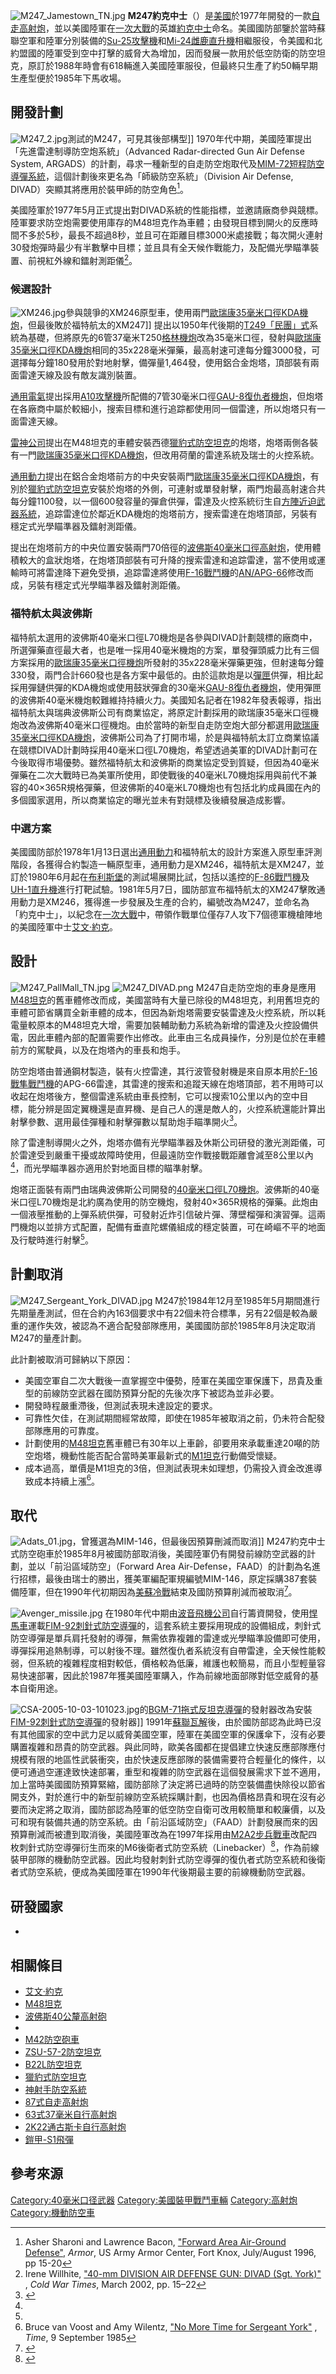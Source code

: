 {{Infobox weapon
|is_vehicle= yes
|name= M247約克中士<br />{{lang|en|M247 Sergeant York}}
|image= File:M247-sergeant-york-tn1.jpg
|image_size= 300px
|caption= 在[[田納西州|田納西州]][[芬特雷斯縣_(田納西州)|芬特雷斯縣]]{{tsl|en|Sgt. Alvin C. York State Historic Park|約克中士事蹟州立公園}}展覽的M247
|origin= {{USA}}
|type= 防空砲車
|service=
|used_by=
|wars=
|designer={{tsl|en|Ford Aerospace|福特航太}}
|design_date=
|production_date=
|manufacturer=
|length=7.62米（含炮管向前方向）
|width=3.63米
|height=3.42米
|weight=54.4公噸
|suspension=扭力桿式
|speed=48公里/小時
|vehicle_range=500公里
|primary_armament=[[波佛斯40公釐高射砲|波佛斯40毫米口徑70倍徑高射砲]] x 2（備彈共580發）
|secondary_armament=6聯裝76毫米口徑煙幕彈發射器 x 2
|armour=鋼質裝甲
|engine={{tsl|en|Continental Motors, Inc.|Continental}} AVDS-1790-2D 水冷式[[柴油引擎|柴油引擎]]
|engine_power=750匹
|pw_ratio=
|crew=3人（駕駛員、炮手及車長）
}}
[[File:M247_Jamestown_TN.jpg|thumb]]
'''M247約克中士'''（{{lang-en|'''M247 Sergeant York'''}}）是[[美國|美國]]{{tsl|en|Ford Aerospace|福特航太}}於1977年開發的一款[[自走高射炮|自走高射炮]]，並以美國陸軍在[[一次大戰|一次大戰]]的英雄[[艾文·約克|約克中士]]命名。美國國防部鑒於當時蘇聯空軍和陸軍分別裝備的[[Su-25攻擊機|Su-25攻擊機]]和[[Mi-24雌鹿直升機|Mi-24雌鹿直升機]]相繼服役，令美國和北約盟國的陸軍受到空中打擊的威脅大為增加，因而發展一款用於低空防衛的防空坦克，原訂於1988年時會有618輛進入美國陸軍服役，但最終只生產了約50輛早期生產型便於1985年下馬收場。

== 開發計劃 ==
[[File:M247_2.jpg|thumb]]測試的M247，可見其後部構型]]
1970年代中期，美國陸軍提出「先進雷達制導防空炮系統」（Advanced Radar-directed Gun Air Defense System, ARGADS）的計劃，尋求一種新型的自走防空炮取代{{tsl|en|M163 VADS|M163火神防空炮}}及[[MIM-72/M48欉樹飛彈|MIM-72短程防空導彈系統]]，這個計劃後來更名為「師級防空系統」（Division Air Defense, DIVAD）突顯其將應用於裝甲師的防空角色<ref name=armor>Asher Sharoni and Lawrence Bacon, [http://www.knox.army.mil/armormag/backissues/1990s/1996/ja96/4agds96.pdf "Forward Area Air-Ground Defense"]{{Dead link|date=2020年2月 |bot=InternetArchiveBot |fix-attempted=yes }}, ''Armor'', US Army Armor Center, Fort Knox, July/August 1996, pp 15-20</ref>。

美國陸軍於1977年5月正式提出對DIVAD系統的性能指標，並邀請廠商參與競標。陸軍要求防空炮需要使用庫存的M48坦克作為車體；由發現目標到開火的反應時間不多於5秒，最長不超過8秒，並且可在距離目標3000米處接戰；每次開火連射30發炮彈時最少有半數擊中目標；並且具有全天候作戰能力，及配備光學瞄準裝置、前視紅外線和鐳射測距儀<ref name=cold>Irene Willhite, [http://www.coldwar.org/text_files/march_2002.pdf "40-mm DIVISION AIR DEFENSE GUN: DIVAD (Sgt. York)"] {{Wayback|url=http://www.coldwar.org/text_files/march_2002.pdf |date=20161020155721 }}, ''Cold War Times'', March 2002, pp. 15–22</ref>。

=== 候選設計 ===
[[File:XM246.jpg|thumb]]參與競爭的XM246原型車，使用兩門[[歐瑞康GDF雙管高射炮|歐瑞康35毫米口徑KDA機炮]]，但最後敗於福特航太的XM247]]
{{tsl|en|Sperry Corporation}}提出以1950年代後期的[[T249民團式防空砲車|T249「民團」式]]系統為基礎，但將原先的6管37毫米T250[[格林機槍|格林機炮]]改為35毫米口徑，發射與[[歐瑞康GDF雙管高射炮|歐瑞康35毫米口徑KDA機炮]]相同的35x228毫米彈藥，最高射速可達每分鐘3000發，可選擇每分鐘180發用於對地射擊，備彈量1,464發，使用鋁合金炮塔，頂部裝有兩面雷達天線及設有敵友識別裝置。

[[通用電氣|通用電氣]]提出採用[[A-10雷霆二式攻擊機|A10攻擊機]]所配備的7管30毫米口徑[[GAU-8復仇者機炮|GAU-8復仇者機炮]]，但炮塔在各廠商中屬於較細小，搜索目標和進行追踪都使用同一個雷達，所以炮塔只有一面雷達天線。

[[雷神公司|雷神公司]]提出在M48坦克的車體安裝西德[[獵豹式防空坦克|獵豹式防空坦克]]的炮塔，炮塔兩側各裝有一門[[歐瑞康GDF雙管高射炮|歐瑞康35毫米口徑KDA機炮]]，但改用荷蘭{{tsl|nl|Signaalapparaten}}的雷達系統及瑞士{{tsl|de|Contraves|康特拉韋斯（Contraves）}}的火控系統。

[[通用動力|通用動力]]提出在鋁合金炮塔前方的中央安裝兩門[[歐瑞康GDF雙管高射炮|歐瑞康35毫米口徑KDA機炮]]，有別於[[獵豹式防空坦克|獵豹式防空坦克]]安裝於炮塔的外側，可連射或單發射擊，兩門炮最高射速合共每分鐘1100發，以一個600發容量的彈倉供彈，雷達及火控系統衍生自[[方陣近迫武器系統|方陣近迫武器系統]]，追踪雷達位於鄰近KDA機炮的炮塔前方，搜索雷達在炮塔頂部，另裝有穩定式光學瞄準器及鐳射測距儀。

{{tsl|en|Ford Aerospace|福特航太}}提出在炮塔前方的中央位置安裝兩門70倍徑的[[波佛斯40公釐高射砲|波佛斯40毫米口徑高射炮]]，使用體積較大的盒狀炮塔，在炮塔頂部裝有可升降的搜索雷達和追踪雷達，當不使用或運輸時可將雷達降下避免受損，追踪雷達將使用[[F-16戰鬥機|F-16戰鬥機]]的[[AN/APG-66|AN/APG-66]]修改而成，另裝有穩定式光學瞄準器及鐳射測距儀。

=== 福特航太與波佛斯 ===
福特航太選用的波佛斯40毫米口徑L70機炮是各參與DIVAD計劃競標的廠商中，所選彈藥直徑最大者，也是唯一採用40毫米機炮的方案，單發彈頭威力比有三個方案採用的[[歐瑞康GDF雙管高射炮|歐瑞康35毫米口徑機炮]]所發射的35x228毫米彈藥更強，但射速每分鐘330發，兩門合計660發也是各方案中最低的。由於這款炮是以[[彈匣|彈匣]]供彈，相比起採用彈鏈供彈的KDA機炮或使用鼓狀彈倉的30毫米[[GAU-8復仇者機炮|GAU-8復仇者機炮]]，使用彈匣的波佛斯40毫米機炮較難維持持續火力。美國知名記者{{tsl|en|Gregg Easterbrook}}在1982年發表報導，指出福特航太與瑞典波佛斯公司有商業協定，將原定計劃採用的歐瑞康35毫米口徑機炮改為波佛斯40毫米口徑機炮。由於當時的新型自走防空炮大部分都選用[[歐瑞康GDF雙管高射炮|歐瑞康35毫米口徑KDA機炮]]，波佛斯公司為了打開市場，於是與福特航太訂立商業協議在競標DIVAD計劃時採用40毫米口徑L70機炮，希望透過美軍的DIVAD計劃可在今後取得市場優勢。雖然福特航太和波佛斯的商業協定受到質疑，但因為40毫米彈藥在二次大戰時已為美軍所使用，即使戰後的40毫米L70機炮採用與前代不兼容的40×365R規格彈藥，但波佛斯的40毫米L70機炮也有包括北約成員國在內的多個國家選用，所以商業協定的曝光並未有對競標及後續發展造成影響。

=== 中選方案 ===
美國國防部於1978年1月13日選出[[通用動力|通用動力]]和福特航太的設計方案進入原型車評測階段，各獲得合約製造一輛原型車，通用動力是XM246，福特航太是XM247，並訂於1980年6月起在[[布利斯堡|布利斯堡]]的測試場展開比試，包括以遙控的[[F-86戰鬥機|F-86戰鬥機]]及[[UH-1直升機|UH-1直升機]]進行打靶試驗。1981年5月7日，國防部宣布福特航太的XM247擊敗通用動力是XM246，獲得進一步發展及生產的合約，編號改為M247，並命名為「約克中士」，以紀念在[[一次大戰|一次大戰]]中，帶領作戰單位僅存7人攻下7個德軍機槍陣地的美國陸軍中士[[艾文·約克|艾文·約克]]。

== 設計 ==
[[File:M247_PallMall_TN.jpg|thumb]]
[[File:M247_DIVAD.png|thumb]]
M247自走防空炮的車身是應用[[M48坦克|M48坦克]]的舊車體修改而成，美國當時有大量已除役的M48坦克，利用舊坦克的車體可節省購買全新車體的成本，但因為新炮塔需要安裝雷達及火控系統，所以耗電量較原本的M48坦克大增，需要加裝輔助動力系統為新增的雷達及火控設備供電，因此車體內部的配置需要作出修改。此車由三名成員操作，分別是位於在車體前方的駕駛員，以及在炮塔內的車長和炮手。

防空炮塔由普通鋼材製造，裝有火控雷達，其行波管發射機是來自原本用於[[F-16戰隼戰鬥機|F-16戰隼戰鬥機]]的APG-66雷達，其雷達的搜索和追蹤天線在炮塔頂部，若不用時可以收起在炮塔後方，整個雷達系統由車長控制，它可以搜索10公里以內的空中目標，能分辨是固定翼機還是直昇機、是自己人的還是敵人的，火控系統還能計算出射擊參數、選用最佳彈種和射擊彈數以幫助炮手瞄準開火<ref name = "Military-Today">{{cite web |url=http://www.military-today.com/artillery/m247_sergeant_york.htm |title=M247 Sergeant York |accessdate= |publisher=Military-Today |archive-date=2019-09-05 |archive-url=https://web.archive.org/web/20190905185215/http://www.military-today.com/artillery/m247_sergeant_york.htm |dead-url=no }}</ref>。

除了雷達制導開火之外，炮塔亦備有光學瞄準器及休斯公司研發的激光測距儀，可於雷達受到嚴重干擾或故障時使用，但最遠防空作戰接戰距離會減至8公里以內<ref name = "Military-Today"/>，而光學瞄準器亦適用於對地面目標的瞄準射擊。

炮塔正面裝有兩門由瑞典波佛斯公司開發的[[波佛斯40公釐高射砲|40毫米口徑L70機炮]]。波佛斯的40毫米口徑L70機炮是北約廣為使用的防空機炮，發射40×365R規格的彈藥。此炮由一個液壓推動的上彈系統供彈，可發射近炸引信破片彈、薄壁榴彈和演習彈。這兩門機炮以並排方式配置，配備有垂直陀螺儀組成的穩定裝置，可在崎嶇不平的地面及行駛時進行射擊<ref name = "Military-Today"/>。

== 計劃取消 ==
[[File:M247_Sergeant_York_DIVAD.jpg|thumb]]
M247於1984年12月至1985年5月期間進行先期量產測試，但在合約內163個要求中有22個未符合標準，另有22個是較為嚴重的運作失效，被認為不適合配發部隊應用，美國國防部於1985年8月決定取消M247的量產計劃。

此計劃被取消可歸納以下原因：
* 美國空軍自二次大戰後一直掌握空中優勢，陸軍在美國空軍保護下，昂貴及重型的前線防空武器在國防預算分配的先後次序下被認為並非必要。
* 開發時程嚴重滯後，但測試表現未達設定的要求。
* 可靠性欠佳，在測試期間經常故障，即使在1985年被取消之前，仍未符合配發部隊應用的可靠度。
* 計劃使用的[[M48坦克|M48坦克]]舊車體已有30年以上車齡，卻要用來承載重達20噸的防空炮塔，機動性能否配合當時美軍最新式的[[M1艾布蘭主力戰車|M1坦克]]行動備受懷疑。
* 成本過高，單價是M1坦克的3倍，但測試表現未如理想，仍需投入資金改進導致成本持續上漲<ref name=time>Bruce van Voost and Amy Wilentz, [http://www.time.com/time/magazine/article/0,9171,959780,00.html "No More Time for Sergeant York"] {{Wayback|url=http://www.time.com/time/magazine/article/0,9171,959780,00.html |date=20130822234913 }}, ''Time'', 9 September 1985</ref>。

== 取代 ==
[[File:Adats_01.jpg|thumb]]，曾獲選為MIM-146，但最後因預算刪減而取消]]
M247約克中士式防空砲車於1985年8月被國防部取消後，美國陸軍仍有開發前線防空武器的計劃，並以「前沿區域防空」（Forward Area Air-Defense，FAAD）的計劃為名進行招標，最後由瑞士的{{tsl|en|Air Defense Anti-Tank System|ADATS系統}}勝出，獲美軍編配軍規編號MIM-146，原定採購387套裝備陸軍，但在1990年代初期因為[[美蘇冷戰|美蘇冷戰]]結束及國防預算削減而被取消<ref>{{cite news |title=Oerlikon/Lockheed Martin MIM-146 ADATS |url=http://www.designation-systems.net/dusrm/m-146.html |accessdate=2019-01-05 |archive-date=2016-06-04 |archive-url=https://web.archive.org/web/20160604184727/http://www.designation-systems.net/dusrm/m-146.html |dead-url=no }}</ref>。

[[File:Avenger_missile.jpg|thumb]]
在1980年代中期由[[波音飛機公司|波音飛機公司]]自行籌資開發，使用[[悍馬_(軍用汽車)|悍馬車]]運載[[FIM-92刺針便攜式防空飛彈|FIM-92刺針式防空導彈]]的{{tsl|en|AN/TWQ-1 Avenger|復仇者式防空系統}}，這套系統主要採用現成的設備組成，刺針式防空導彈是單兵肩托發射的導彈，無需依靠複雜的雷達或光學瞄準設備即可使用，導彈採用追熱制導，可以射後不理。雖然復仇者系統沒有自帶雷達，全天候性能較弱，但系統的複雜程度相對較低，價格較為低廉，維護也較簡易，而且小型輕量容易快速部署，因此於1987年獲美國陸軍購入，作為前線地面部隊對低空威脅的基本自衛用途。

[[File:CSA-2005-10-03-101023.jpg|thumb]]的[[BGM-71拖式飛彈|BGM-71拖式反坦克導彈]]的發射器改為安裝[[FIM-92刺針便攜式防空飛彈|FIM-92刺針式防空導彈]]的發射器]]
1991年[[蘇聯瓦解|蘇聯瓦解]]後，由於國防部認為此時已沒有其他國家的空中武力足以威脅美國空軍，陸軍在美國空軍的保護傘下，沒有必要購置複雜和昂貴的防空武器。與此同時，歐美各國都在提倡建立快速反應部隊應付規模有限的地區性武裝衝突，由於快速反應部隊的裝備需要符合輕量化的條件，以便可通過空運達致快速部署，重型和複雜的防空武器在這個發展需求下並不適用，加上當時美國國防預算緊縮，國防部除了決定將已過時的防空裝備盡快除役以節省開支外，對於進行中的新型前線防空系統採購計劃，也因為價格昂貴和現在沒有必要而決定將之取消，國防部認為陸軍的低空防空自衛可改用較簡單和較廉價，以及可和現有裝備共通的防空系統。由「前沿區域防空」（FAAD）計劃發展而來的{{tsl|en|Air Defense Anti-Tank System|MIM-146}}因預算刪減而被遭到取消後，美國陸軍改為在1997年採用由[[M2布雷德利|M2A2步兵戰車]]改配四枚刺針式防空導彈衍生而來的M6後衛者式防空系統（Linebacker）<ref>{{cite web |title=M6 Linebacker |url=http://www.military-today.com/missiles/m6_linebacker.htm |accessdate=2019-01-05 |archive-date=2020-11-12 |archive-url=https://web.archive.org/web/20201112020233/http://www.military-today.com/missiles/m6_linebacker.htm |dead-url=no }}</ref>，作為前線裝甲部隊的機動防空武器。因此均發射刺針式防空導彈的復仇者式防空系統和後衛者式防空系統，便成為美國陸軍在1990年代後期最主要的前線機動防空武器。

== 研發國家 ==
* {{USA}}

== 相關條目 ==
* [[艾文·約克|艾文·約克]]
* [[M48坦克|M48坦克]]
* [[波佛斯40公釐高射砲|波佛斯40公釐高射砲]]
* {{link-en|M19防空炮車|M19 Multiple Gun Motor Carriage}}
* [[M42防空砲車|M42防空砲車]]
* [[ZSU-57-2防空坦克|ZSU-57-2防空坦克]]
* [[B22L防空坦克|B22L防空坦克]]
* [[獵豹式防空坦克|獵豹式防空坦克]]
* [[神射手防空系統|神射手防空系統]]
* [[87式自走高射炮|87式自走高射炮]]
* [[63式37毫米自行高射炮|63式37毫米自行高射炮]]
* [[2K22通古斯卡自行高射炮|2K22通古斯卡自行高射炮]]
* [[鎧甲-S1飛彈|鎧甲-S1飛彈]]

== 參考來源 ==
{{reflist|2}}

{{Commons category|M247 Sergeant York}}
[[Category:40毫米口径武器|Category:40毫米口径武器]]
[[Category:美國裝甲戰鬥車輛|Category:美國裝甲戰鬥車輛]]
[[Category:高射炮|Category:高射炮]]
[[Category:機動防空車|Category:機動防空車]]